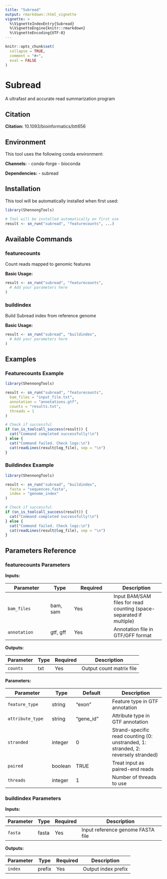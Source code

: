 ```yaml
---
title: "Subread"
output: rmarkdown::html_vignette
vignette: >
  %\VignetteIndexEntry{Subread}
  %\VignetteEngine{knitr::rmarkdown}
  %\VignetteEncoding{UTF-8}
---
```


```r
knitr::opts_chunk$set(
  collapse = TRUE,
  comment = "#>",
  eval = FALSE
)
```

# Subread

A ultrafast and accurate read summarization program

## Citation

**Citation:** 10.1093/bioinformatics/btt656

## Environment

This tool uses the following conda environment:

**Channels:**
- conda-forge
- bioconda

**Dependencies:**
- subread

## Installation

This tool will be automatically installed when first used:

```r
library(ShennongTools)

# Tool will be installed automatically on first use
result <- sn_run("subread", "featurecounts", ...)
```

## Available Commands

### featurecounts

Count reads mapped to genomic features

**Basic Usage:**

```r
result <- sn_run("subread", "featurecounts",
  # Add your parameters here
)
```

### buildindex

Build Subread index from reference genome

**Basic Usage:**

```r
result <- sn_run("subread", "buildindex",
  # Add your parameters here
)
```

## Examples

### Featurecounts Example

```r
library(ShennongTools)

result <- sn_run("subread", "featurecounts",
  bam_files = "input_file.txt",
  annotation = "annotations.gtf",
  counts = "results.txt",
  threads = 1
)

# Check if successful
if (sn_is_toolcall_success(result)) {
  cat("Command completed successfully!\n")
} else {
  cat("Command failed. Check logs:\n")
  cat(readLines(result@log_file), sep = "\n")
}
```

### Buildindex Example

```r
library(ShennongTools)

result <- sn_run("subread", "buildindex",
  fasta = "sequences.fasta",
  index = "genome_index"
)

# Check if successful
if (sn_is_toolcall_success(result)) {
  cat("Command completed successfully!\n")
} else {
  cat("Command failed. Check logs:\n")
  cat(readLines(result@log_file), sep = "\n")
}
```

## Parameters Reference

### featurecounts Parameters

**Inputs:**

| Parameter | Type | Required | Description |
|-----------|------|----------|-------------|
| `bam_files` | bam, sam | Yes | Input BAM/SAM files for read counting (space-separated if multiple) |
| `annotation` | gtf, gff | Yes | Annotation file in GTF/GFF format |

**Outputs:**

| Parameter | Type | Required | Description |
|-----------|------|----------|-------------|
| `counts` | txt | Yes | Output count matrix file |

**Parameters:**

| Parameter | Type | Default | Description |
|-----------|------|---------|-------------|
| `feature_type` | string | "exon" | Feature type in GTF annotation |
| `attribute_type` | string | "gene_id" | Attribute type in GTF annotation |
| `stranded` | integer | 0 | Strand-specific read counting (0: unstranded, 1: stranded, 2: reversely stranded) |
| `paired` | boolean | TRUE | Treat input as paired-end reads |
| `threads` | integer | 1 | Number of threads to use |

### buildindex Parameters

**Inputs:**

| Parameter | Type | Required | Description |
|-----------|------|----------|-------------|
| `fasta` | fasta | Yes | Input reference genome FASTA file |

**Outputs:**

| Parameter | Type | Required | Description |
|-----------|------|----------|-------------|
| `index` | prefix | Yes | Output index prefix |

